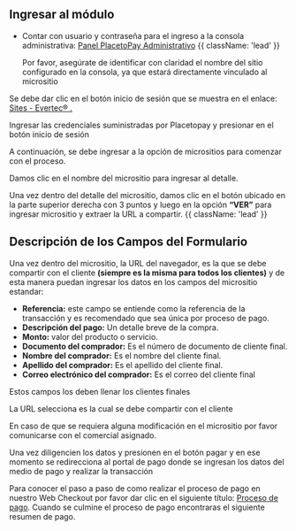 

<HeroPattern />

## Ingresar al módulo

 - Contar con usuario y contraseña para el ingreso a la consola administrativa: 
    [Panel PlacetoPay Administrativo](https://panel.placetopay.com/index.php/module/Sites/action/Index) {{ className: 'lead' }}

    <Note> Por favor, asegúrate de identificar con claridad el nombre del sitio configurado en la consola, ya que estará directamente vinculado al micrositio </Note>

    
 Se debe dar clic en el botón inicio de sesión que se muestra en el enlace: [Sites - Evertec® .](https://sites.placetopay.com/login#/)

<CenteredContainer>
  <ImageZoom
      src="/screen_sitie.webp"
      alt="screen init image"
      className="w-full h-auto shadow rounded-md my-0 transition-transform duration-300 ease-in-out cursor-pointer hover:scale-110 focus:scale-110" 
  />
</CenteredContainer>

   Ingresar las credenciales suministradas por Placetopay y presionar en el botón inicio de sesión

<CenteredContainer>
  <ImageZoom
      src="/Login_inic.webp"
      alt="login example image"
      className="w-full h-auto shadow rounded-md my-0 transition-transform duration-300 ease-in-out cursor-pointer hover:scale-110 focus:scale-110" 
  />
</CenteredContainer>

A continuación, se debe ingresar a la opción de micrositios para comenzar con el proceso.

<CenteredContainer>
  <ImageZoom
      src="/home_sites.webp"
      alt="home sites image"
      className="w-full h-auto shadow rounded-md my-0 transition-transform duration-300 ease-in-out cursor-pointer hover:scale-110 focus:scale-110" 
  />
</CenteredContainer>

Damos clic en el nombre del micrositio para ingresar al detalle.

<CenteredContainer>
  <ImageZoom
      src="/search_microsite.webp"
      alt="search microsite image"
      className="w-full h-auto shadow rounded-md my-0 transition-transform duration-300 ease-in-out cursor-pointer hover:scale-110 focus:scale-110" 
  />
</CenteredContainer>



Una vez dentro del detalle del micrositio, damos clic en el botón ubicado en la parte superior derecha con 3 puntos y luego en la opción **“VER”** para ingresar micrositio y extraer la URL a compartir. {{ className: 'lead' }}

<CenteredContainer>
  <ImageZoom
      src="/show_sitie.webp"
      alt="show sitie image"
      className="w-full h-auto shadow rounded-md my-0 transition-transform duration-300 ease-in-out cursor-pointer hover:scale-110 focus:scale-110" 
  />
</CenteredContainer>

## Descripción de los Campos del Formulario


Una vez dentro del micrositio, la URL del navegador, es la que se debe compartir con el cliente **(siempre es la misma para todos los clientes)** y de esta manera puedan ingresar los datos en los campos del micrositio estandar:

-	**Referencia:** este campo se entiende como la referencia de la transacción y es recomendado que sea única por proceso de pago.
-	**Descripción del pago:** Un detalle breve de la compra.
-	**Monto:** valor del producto o servicio.
-	**Documento del comprador:** Es el número de documento de cliente final.
-	**Nombre del comprador:** Es el nombre del cliente final.
-	**Apellido del comprador:** Es el apellido del cliente final.
-	**Correo electrónico del comprador:** Es el correo del cliente final

<Note> Estos campos los deben llenar los clientes finales </Note>

La URL selecciona es la cual se debe compartir con el cliente

<CenteredContainer>
  <ImageZoom
      src="/url_sitie_open.webp"
      alt="url sitie open image"
      className="w-full h-auto shadow rounded-md my-0 transition-transform duration-300 ease-in-out cursor-pointer hover:scale-110 focus:scale-110" 
  />
</CenteredContainer>

<Note type= "warning"> En caso de que se requiera alguna modificación en el micrositio por favor comunicarse con el comercial asignado. </Note>

Una vez diligencien los datos y presionen en el botón pagar y en ese momento se redirecciona al portal de pago donde se ingresan los datos del medio de pago y realizar la transacción

Para conocer el paso a paso de como realizar el proceso de pago en nuestro Web Checkout por favor dar clic en el siguiente título: [Proceso de pago](/payments/process_pay). Cuando se culmine el proceso de pago encontraras el siguiente resumen de pago.

<CenteredContainer>
  <ImageZoom
      src="/thankyoupage.webp"
      alt="thank you page"
      className="w-full h-auto shadow rounded-md my-0 transition-transform duration-300 ease-in-out cursor-pointer hover:scale-110 focus:scale-110" 
  />
</CenteredContainer>